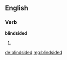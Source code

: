 ==English==

===Verb===
'''blindsided'''

# {{past of|blindside}}

[[de:blindsided]]
[[mg:blindsided]]